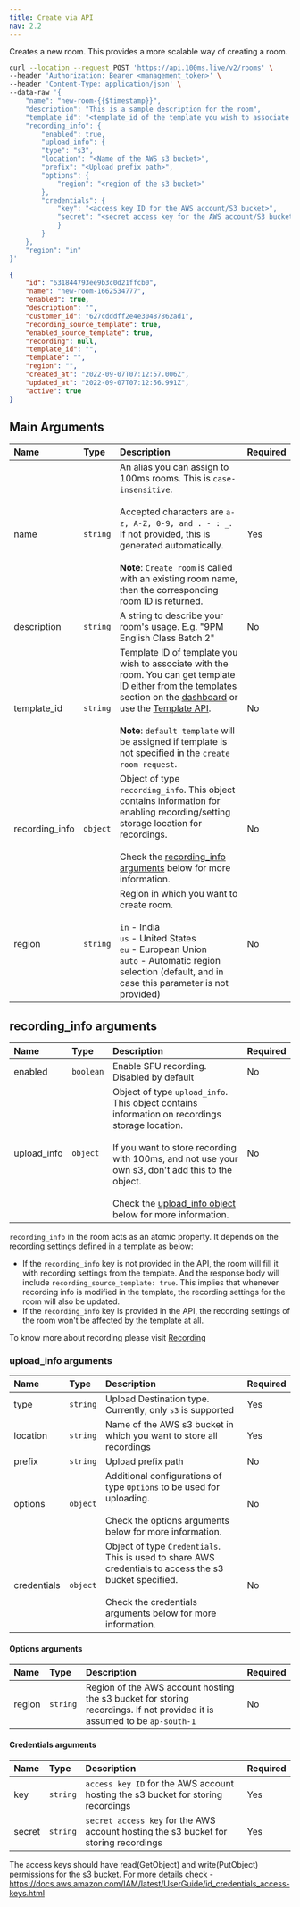 ```yaml
---
title: Create via API
nav: 2.2
---
```


Creates a new room. This provides a more scalable way of creating a room.

<PostRequest title="https://api.100ms.live/v2/rooms" />
<Tabs items={['Request', 'Response']} id="req" />

<Tab id="req-0">

```bash
curl --location --request POST 'https://api.100ms.live/v2/rooms' \
--header 'Authorization: Bearer <management_token>' \
--header 'Content-Type: application/json' \
--data-raw '{
    "name": "new-room-{{$timestamp}}",
    "description": "This is a sample description for the room",
    "template_id": "<template_id of the template you wish to associate with the room>",
    "recording_info": {
        "enabled": true,
        "upload_info": {
        "type": "s3",
        "location": "<Name of the AWS s3 bucket>",
        "prefix": "<Upload prefix path>",
        "options": {
            "region": "<region of the s3 bucket>"
        },
        "credentials": {
            "key": "<access key ID for the AWS account/S3 bucket>",
            "secret": "<secret access key for the AWS account/S3 bucket>"
            }
        }
    },
    "region": "in"
}'
```

</Tab>

<Tab id="req-1">
<Response res="200: OK" />

```json
{
    "id": "631844793ee9b3c0d21ffcb0",
    "name": "new-room-1662534777",
    "enabled": true,
    "description": "",
    "customer_id": "627cdddff2e4e30487862ad1",
    "recording_source_template": true,
    "enabled_source_template": true,
    "recording": null,
    "template_id": "",
    "template": "",
    "region": "",
    "created_at": "2022-09-07T07:12:57.006Z",
    "updated_at": "2022-09-07T07:12:56.991Z",
    "active": true
}
```

</Tab>

## Main Arguments

| Name                 | Type     | Description                                                                                                                                                                                                                                                                                                                                                    | Required |
| :------------------- | :------- | :------------------------------------------------------------------------------------------------------------------------------------------------------------------------------------------------------------------------------------------------------------------------------------------------------------------------------------------------------------- | :------- |
| name <br/>           | `string` | An alias you can assign to 100ms rooms. This is `case-insensitive`. <br/><br/>Accepted characters are `a-z, A-Z, 0-9, and . - : _`. If not provided, this is generated automatically. <br/><br/>**Note**: `Create room` is called with an existing room name, then the corresponding room ID is returned.                                                      | Yes      |
| description <br/>    | `string` | A string to describe your room's usage. E.g. "9PM English Class Batch 2"                                                                                                                                                                                                                                                                                       | No       |
| template_id <br/>    | `string` | Template ID of template you wish to associate with the room. You can get template ID either from the templates section on the [dashboard](https://dashboard.100ms.live/dashboard) or use the [Template API](../policy/retrieve-a-template). <br/><br/>**Note**: `default template` will be assigned if template is not specified in the `create room request`. | No       |
| recording_info <br/> | `object` | Object of type `recording_info`. This object contains information for enabling recording/setting storage location for recordings. <br/><br/>Check the [recording_info arguments](#recording-info) below for more information.                                                                                                                                  | No       |
| region <br/>         | `string` | Region in which you want to create room. <br/><br/> `in` - India <br/> `us` - United States <br/> `eu` - European Union <br/> `auto` - Automatic region selection (default, and in case this parameter is not provided)                                                                                                                                        | No       |

## recording_info arguments

| Name        | Type      | Description                                                                                                                                                                                                                                                                                   | Required |
| :---------- | :-------- | :-------------------------------------------------------------------------------------------------------------------------------------------------------------------------------------------------------------------------------------------------------------------------------------------- | :------- |
| enabled     | `boolean` | Enable SFU recording. Disabled by default                                                                                                                                                                                                                                                     | No       |
| upload_info | `object`  | Object of type `upload_info`. This object contains information on recordings storage location. <br/><br/>If you want to store recording with 100ms, and not use your own s3, don't add this to the object. <br/><br/>Check the [upload_info object](#upload-info) below for more information. | No       |

`recording_info` in the room acts as an atomic property. It depends on the recording settings defined in a template as below:

-   If the `recording_info` key is not provided in the API, the room will fill it with recording settings from the template. And the response body will include `recording_source_template: true`. This implies that whenever recording info is modified in the template, the recording settings for the room will also be updated.
-   If the `recording_info` key is provided in the API, the recording settings of the room won't be affected by the template at all.

To know more about recording please visit [Recording](./recording)

### upload_info arguments

| Name        | Type     | Description                                                                                                                                                                  | Required |
| :---------- | :------- | :--------------------------------------------------------------------------------------------------------------------------------------------------------------------------- | :------- |
| type        | `string` | Upload Destination type. Currently, only `s3` is supported                                                                                                                   | Yes      |
| location    | `string` | Name of the AWS s3 bucket in which you want to store all recordings                                                                                                          | Yes      |
| prefix      | `string` | Upload prefix path                                                                                                                                                           | No       |
| options     | `object` | Additional configurations of type `Options` to be used for uploading. <br/><br/>Check the options arguments below for more information.                                      | No       |
| credentials | `object` | Object of type `Credentials`. This is used to share AWS credentials to access the s3 bucket specified. <br/><br/>Check the credentials arguments below for more information. | No       |

#### Options arguments

| Name   | Type     | Description                                                                                                              | Required |
| :----- | :------- | :----------------------------------------------------------------------------------------------------------------------- | :------- |
| region | `string` | Region of the AWS account hosting the s3 bucket for storing recordings. If not provided it is assumed to be `ap-south-1` | No       |

#### Credentials arguments

| Name   | Type     | Description                                                                          | Required |
| :----- | :------- | :----------------------------------------------------------------------------------- | :------- |
| key    | `string` | `access key ID` for the AWS account hosting the s3 bucket for storing recordings     | Yes      |
| secret | `string` | `secret access key` for the AWS account hosting the s3 bucket for storing recordings | Yes      |

The access keys should have read(GetObject) and write(PutObject) permissions for the s3 bucket.
For more details check - https://docs.aws.amazon.com/IAM/latest/UserGuide/id_credentials_access-keys.html
